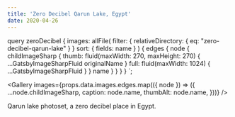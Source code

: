 ```yaml
---
title: 'Zero Decibel Qarun Lake, Egypt'
date: 2020-04-26
---
```



  query zeroDecibel {
    images: allFile(
      filter: { relativeDirectory: { eq: "zero-decibel-qarun-lake" } }
      sort: { fields: name }
    ) {
      edges {
        node {
          childImageSharp {
            thumb: fluid(maxWidth: 270, maxHeight: 270) {
              ...GatsbyImageSharpFluid
              originalName
            }
            full: fluid(maxWidth: 1024) {
              ...GatsbyImageSharpFluid
            }
          }
          name
        }
      }
    }
  }
`;

<Gallery
  images={props.data.images.edges.map(({ node }) => ({
    ...node.childImageSharp,
    caption: node.name,
    thumbAlt: node.name,
  }))}
/>

Qarun lake photoset, a zero decibel place in Egypt.
